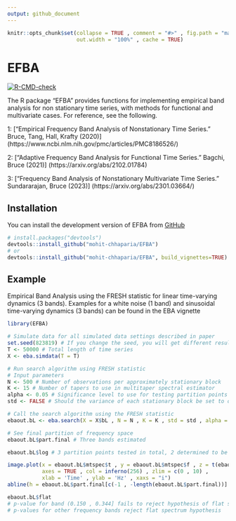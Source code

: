 ```yaml
---
output: github_document
---
```


<!-- README.md is generated from README.Rmd. Please edit that file -->

```r
knitr::opts_chunk$set(collapse = TRUE , comment = "#>" , fig.path = "man/figures/README-" , 
                      out.width = "100%" , cache = TRUE)
```

# EFBA

<!-- badges: start -->
[![R-CMD-check](https://github.com/mohit-chhaparia/EFBA/actions/workflows/R-CMD-check.yaml/badge.svg)](https://github.com/mohit-chhaparia/EFBA/actions/workflows/R-CMD-check.yaml)
<!-- badges: end -->

The R package "EFBA" provides functions for implementing empirical band analysis for non stationary time series, with methods for functional and multivariate cases. For reference, see the following.

1: ["Empirical Frequency Band Analysis of Nonstationary Time Series." Bruce, Tang, Hall, Krafty (2020)] (https://www.ncbi.nlm.nih.gov/pmc/articles/PMC8186526/) 

2: ["Adaptive Frequency Band Analysis for Functional Time Series." Bagchi, Bruce (2021)] (https://arxiv.org/abs/2102.01784) 

3: ["Frequency Band Analysis of Nonstationary Multivariate Time Series." Sundararajan, Bruce (2023)] (https://arxiv.org/abs/2301.03664/)

## Installation

You can install the development version of EFBA from [GitHub](https://github.com/mohit-chhaparia/EFBA)

``` r
# install.packages("devtools")
devtools::install_github("mohit-chhaparia/EFBA")
# or
devtools::install_github("mohit-chhaparia/EFBA", build_vignettes=TRUE)
```

## Example

Empirical Band Analysis using the FRESH statistic for linear time-varying dynamics (3 bands). Examples for a white noise (1 band) and sinusoidal time-varying dynamics (3 bands) can be found in the EBA vignette 

```r
library(EFBA)

# Simulate data for all simulated data settings described in paper
set.seed(823819) # If you change the seed, you will get different results
T <- 50000 # Total length of time series 
X <- eba.simdata(T = T)

# Run search algorithm using FRESH statistic
# Input parameters
N <- 500 # Number of observations per approximately stationary block
K <- 15 # Number of tapers to use in multitaper spectral estimator
alpha <- 0.05 # Significance level to use for testing partition points using FRESH statistic
std <- FALSE # Should the variance of each stationary block be set to one across all blocks? (TRUE or FALSE)

# Call the search algorithm using the FRESH statistic 
ebaout.bL <- eba.search(X = X$bL , N = N , K = K , std = std , alpha = alpha)

# See final partition of frequency space
ebaout.bL$part.final # Three bands estimated

ebaout.bL$log # 3 partition points tested in total, 2 determined to be significant

image.plot(x = ebaout.bL$mtspec$t , y = ebaout.bL$mtspec$f , z = t(ebaout.bL$mtspec$mtspec) , 
           axes = TRUE , col = inferno(256) , zlim = c(0 , 10) , 
           xlab = 'Time' , ylab = 'Hz' , xaxs = "i") 
abline(h = ebaout.bL$part.final[c(-1 , -length(ebaout.bL$part.final))] , col = 'green')

ebaout.bL$flat 
# p-value for band (0.150 , 0.344] fails to reject hypothesis of flat spectrum
# p-values for other frequency bands reject flat spectrum hypothesis
```
